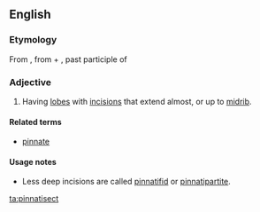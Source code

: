 ==English==

===Etymology===
From {{etyl|NL.|en}} {{m|la|pinnatisectus}}, from {{etyl|la|en}} {{m|la|pinnatus||feathered}} + {{m|la|sectum}}, past participle of {{m|la|seco||to cut}}

===Adjective===
{{en-adj|-}}

# {{label|en|botany|of leaves}} Having [[lobe]]s with [[incision]]s that extend almost, or up to [[midrib]].

====Related terms====
* [[pinnate]]

====Usage notes====
* Less deep incisions are called [[pinnatifid]] or [[pinnatipartite]].

[[ta:pinnatisect]]